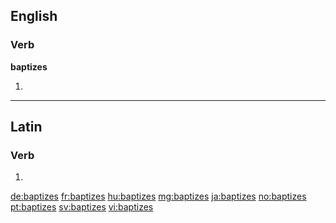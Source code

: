 ==English==

===Verb===
'''baptizes'''

# {{third-person singular of|baptize}}

----

==Latin==

===Verb===
{{la-verb-form|baptīzēs}}

# {{conjugation of|baptizo|baptīzō|2|s|pres|act|sub|lang=la}}

[[de:baptizes]]
[[fr:baptizes]]
[[hu:baptizes]]
[[mg:baptizes]]
[[ja:baptizes]]
[[no:baptizes]]
[[pt:baptizes]]
[[sv:baptizes]]
[[vi:baptizes]]